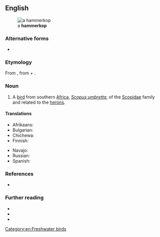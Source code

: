 ==English==
[[File:Hamerkop standing in a stream in Zambia.JPG|thumb|a '''hammerkop''']]

===Alternative forms===
* {{l|en|hamerkop}}

===Etymology===
From {{bor|en|af|hamerkop}}, from {{m|af|hamer||hammer}} + {{m|af|kop||head}}.

===Noun===
{{en-noun}}

# A [[bird]] from southern [[Africa]], ''[[Scopus umbretta]]'', of the [[Scopidae]] family and related to the [[heron]]s.
#: {{syn|en|{{vern|anvilhead}}|[[hammerhead]]|{{vern|hammerhead stork}}|{{vern|hammerkopf}}|{{vern|tufted umber}}|{{vern|umber bird}}|[[umbrette]]}}

====Translations====
{{trans-top|''Scopus umbretta''}}
* Afrikaans: {{t|af|hamerkop}}
* Bulgarian: {{t|bg|чукоглава чапла|f}}
* Chichewa: {{t|ny|katawa}}
* Finnish: {{t|fi|varjohaikara}}
{{trans-mid}}
* Navajo: {{t|nv|tsiikʼánii}}
* Russian: {{t+|ru|молотогла́в}}
* Spanish: {{t|es|ave martillo|f}}
{{trans-bottom}}

===References===
* {{R:Webster 1913}}

===Further reading===
* {{pedia}}
* {{specieslite|Scopus umbretta}}
* {{comcatlite|Scopus umbretta}}

[[Category:en:Freshwater birds]]